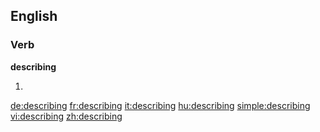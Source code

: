 ==English==

===Verb===
'''describing'''

# {{present participle of|[[describe]]}}

[[de:describing]]
[[fr:describing]]
[[it:describing]]
[[hu:describing]]
[[simple:describing]]
[[vi:describing]]
[[zh:describing]]